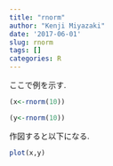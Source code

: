 ```yaml
---
title: "rnorm"
author: "Kenji Miyazaki"
date: '2017-06-01'
slug: rnorm
tags: []
categories: R
---
```


ここで例を示す.
```r
(x<-rnorm(10))
```
```r
(y<-rnorm(10))
```
作図すると以下になる.
```r
plot(x,y)
```





